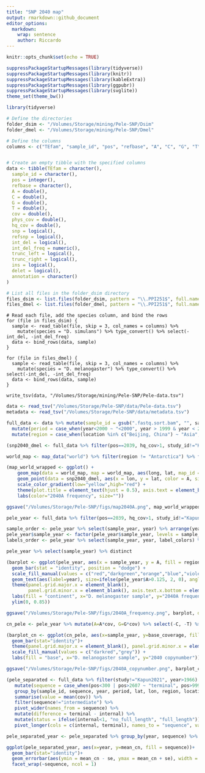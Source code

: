```yaml
---
title: "SNP 2040 map"
output: rmarkdown::github_document
editor_options: 
  markdown: 
    wrap: sentence
    author: Riccardo
---
```


```r
knitr::opts_chunk$set(echo = TRUE)
```

```r
suppressPackageStartupMessages(library(tidyverse))
suppressPackageStartupMessages(library(knitr))
suppressPackageStartupMessages(library(kableExtra))
suppressPackageStartupMessages(library(ggpubr))
suppressPackageStartupMessages(library(svglite))
theme_set(theme_bw())
```

```r
library(tidyverse)

# Define the directories
folder_dsim <- "/Volumes/Storage/mining/Pele-SNP/Dsim"
folder_dmel <- "/Volumes/Storage/mining/Pele-SNP/Dmel"

# Define the columns
columns <- c("TEfam", "sample_id", "pos", "refbase", "A", "C", "G", "T", "cov", "phys_cov", "hq_cov", "snp", "refsnp", "int_del", "int_del_freq", "trunc_left", "trunc_right", "ins", "delet", "annotation")


# Create an empty tibble with the specified columns
data <- tibble(TEfam = character(),
  sample_id = character(),
  pos = integer(),
  refbase = character(),
  A = double(),
  C = double(),
  G = double(),
  T = double(),
  cov = double(),
  phys_cov = double(),
  hq_cov = double(),
  snp = logical(),
  refsnp = logical(),
  int_del = logical(),
  int_del_freq = numeric(),
  trunc_left = logical(),
  trunc_right = logical(),
  ins = logical(),
  delet = logical(),
  annotation = character()
)

# List all files in the folder_dsim directory
files_dsim <- list.files(folder_dsim, pattern = "\\.PPI251$", full.names = TRUE)
files_dmel <- list.files(folder_dmel, pattern = "\\.PPI251$", full.names = TRUE)
```

```{}
# Read each file, add the species column, and bind the rows
for (file in files_dsim) {
  sample <- read_table(file, skip = 3, col_names = columns) %>%
    mutate(species = "D. simulans") %>% type_convert() %>% select(-int_del, -int_del_freq)
  data <- bind_rows(data, sample)
}

for (file in files_dmel) {
  sample <- read_table(file, skip = 3, col_names = columns) %>%
    mutate(species = "D. melanogaster") %>% type_convert() %>% select(-int_del, -int_del_freq)
  data <- bind_rows(data, sample)
}

write_tsv(data, "/Volumes/Storage/mining/Pele-SNP/Pele-data.tsv")
```

```r
data <- read_tsv("/Volumes/Storage/Pele-SNP/data/Pele-data.tsv")
metadata <- read_tsv("/Volumes/Storage/Pele-SNP/data/metadata.tsv")

full_data <- data %>% mutate(sample_id = gsub(".fastq.sort.bam", "", sample_id)) %>% inner_join(metadata, by="sample_id") %>%
  mutate(period = case_when(year<2000 ~ "<2000", year > 1999 & year < 2010 ~ "2000s", year > 2009 ~ "2010s")) %>%
  mutate(region = case_when(location %in% c("Beijing, China") ~ "Asia", location %in% c("Cameroon", "Gabon", "Ethiopia", "Guinea", "Kenya", "Nigeria", "Rwanda", "South Africa", "Tanzania", "Uganda", "Zambia", "Zimbabwe") ~ "Africa", location %in% c("Canada", "Guadeloupe", "Harwich, MA, USA", "Ithaca, USA", "Providence, USA", "USA") ~ "America", location=="Tasmania, Australia" ~ "Oceania", study_id=="Chen2024" ~ "Asia", TRUE ~ "Europe"))
```

```r
(snp2040_dmel <- full_data %>% filter(pos==2039, hq_cov>1, study_id!="Kapun2021") %>% mutate(A=A/cov, C=C/cov, G=G/cov, T=T/cov) %>% filter(species=="D. melanogaster"))

world_map <- map_data("world") %>% filter(region != "Antarctica") %>% filter(lat > -55 & lat < 70, long > -135 & long < 160)

(map_world_wrapped <- ggplot() +
    geom_map(data = world_map, map = world_map, aes(long, lat, map_id = region), color = "lightgrey", fill = "darkgrey", linewidth = 0.1) +
    geom_point(data = snp2040_dmel, aes(x = lon, y = lat, color = A, size=A), position = position_jitter(width = 2, height = 2), alpha = 0.25) +
    scale_color_gradient(low="yellow",high="red") +
    theme(plot.title = element_text(hjust = 0.5), axis.text = element_blank(), axis.title = element_blank(), axis.ticks = element_blank(), legend.position = "top", panel.background = element_rect(fill="lightblue"), panel.grid = element_blank(), plot.margin = margin(0.1, 0.1, 0.1, 0.1, "cm")) +
    labs(color="2040A frequency", size=""))

ggsave("/Volumes/Storage/Pele-SNP/figs/map2040A.png", map_world_wrapped, dpi=1000)
```

```r
pele_year <- full_data %>% filter(pos==2039, hq_cov>1, study_id!="Kapun2021") %>% mutate(A=A/cov, C=C/cov, G=G/cov, T=T/cov) %>% mutate(sample_year = paste0(sample_id, " (", year, ")")) %>% mutate(label_colors = case_when(region=="Africa"~"red", region=="America"~"darkgreen", region=="Europe"~"blue", region=="Oceania"~"violet", region=="Asia"~"orange")) %>% distinct()

sample_order <- pele_year %>% select(sample_year, year) %>% arrange(year) %>% select(sample_year) %>% pull()
pele_year$sample_year <- factor(pele_year$sample_year, levels = sample_order)
labels_order <- pele_year %>% select(sample_year, year, label_colors) %>% arrange(year) %>% select(label_colors) %>% pull()

pele_year %>% select(sample_year) %>% distinct

(barplot <- ggplot(pele_year, aes(x = sample_year, y = A, fill = region)) +
  geom_bar(stat = "identity", position = "dodge") +
  scale_fill_manual(values = c("red","darkgreen","orange","blue","violet")) +
  geom_text(aes(label=year), size=ifelse(pele_year$A>0.125, 2, 0), angle=90, hjust = -0.2) +
  theme(panel.grid.major.x = element_blank(),
        panel.grid.minor.x = element_blank(), axis.text.x.bottom = element_text(size = 1, color = labels_order), axis.text.x = element_text(size = 1, angle = 90)) +
  labs(fill = "continent", x="D. melanogaster sample", y="2040A frequency")+
  ylim(0, 0.85))

ggsave("/Volumes/Storage/Pele-SNP/figs/2040A_frequency.png", barplot, dpi=1000)

cn_pele <- pele_year %>% mutate(A=A*cov, G=G*cov) %>% select(-C, -T) %>% pivot_longer(cols = c(A, G), names_to = "base", values_to = "base_coverage") %>% filter(base_coverage>0) %>% arrange(year)

(barplot_cn <- ggplot(cn_pele, aes(x=sample_year, y=base_coverage, fill=base))+
  geom_bar(stat="identity")+
  theme(panel.grid.major.x = element_blank(), panel.grid.minor.x = element_blank(), axis.text.x.bottom = element_text(size = 1, color = labels_order), axis.text.x = element_text(size = 1, angle = 90)) +
  scale_fill_manual(values = c("darkred","grey")) +
  labs(fill = "base", x="D. melanogaster sample", y="2040 copynumber"))

ggsave("/Volumes/Storage/Pele-SNP/figs/2040A_copynumber.png", barplot_cn, dpi=1000)
```

```r
(pele_separated <- full_data %>% filter(study!="Kapun2021", year>1966) %>%
   mutate(sequence = case_when(pos<300 | pos>2607 ~ "terminal", pos>999 & pos<2001 ~ "internal", TRUE ~ "intermediate")) %>%
   group_by(sample_id, sequence, year, period, lat, lon, region, location) %>%
   summarise(value = mean(cov)) %>%
   filter(sequence!="intermediate") %>%
   pivot_wider(names_from = sequence) %>%
   mutate(difference = terminal - internal) %>%
   mutate(status = ifelse(internal<1, "no_full_length", "full_length")) %>%
   pivot_longer(cols = c(internal, terminal), names_to = "sequence", values_to = "coverage"))

pele_separated_year <- pele_separated %>% group_by(year, sequence) %>% summarise(mean_cn = mean(coverage), se = sd(coverage) / sqrt(n()))

ggplot(pele_separated_year, aes(x=year, y=mean_cn, fill = sequence))+
  geom_bar(stat="identity")+
  geom_errorbar(aes(ymin = mean_cn - se, ymax = mean_cn + se), width = 0.1, position = position_dodge(0.7)) +
  facet_wrap(~sequence, ncol = 1)
```
